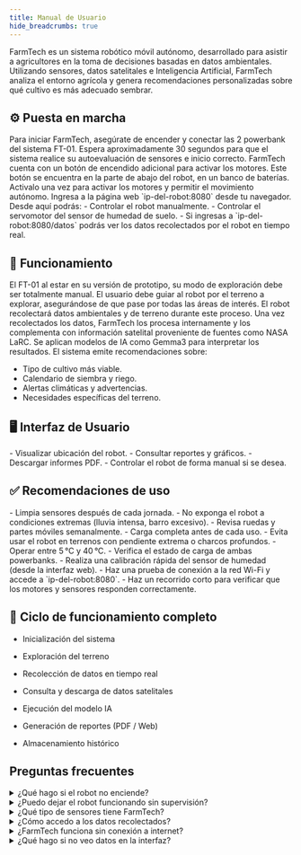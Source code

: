 ```yaml
---
title: Manual de Usuario
hide_breadcrumbs: true
---
```



FarmTech es un sistema robótico móvil autónomo, desarrollado para asistir a agricultores en la toma de decisiones basadas en datos ambientales. Utilizando sensores, datos satelitales e Inteligencia Artificial, FarmTech analiza el entorno agrícola y genera recomendaciones personalizadas sobre qué cultivo es más adecuado sembrar.

## ⚙️ Puesta en marcha

<Card title="1. Encendido del sistema" icon={Wrench}>
Para iniciar FarmTech, asegúrate de encender y conectar las 2 powerbank del sistema FT-01. Espera aproximadamente 30 segundos para que el sistema realice su autoevaluación de sensores e inicio correcto.
</Card>

<Card title="2. Encendido de motores" icon={Wrench}>
FarmTech cuenta con un botón de encendido adicional para activar los motores. Este botón se encuentra en la parte de abajo del robot, en un banco de baterías. Activalo una vez para activar los motores y permitir el movimiento autónomo.
</Card>

<Card title="3. Uso de motores y aplicaciones" icon={Wrench}>
Ingresa a la página web `ip-del-robot:8080` desde tu navegador. Desde aquí podrás:
- Controlar el robot manualmente.
- Controlar el servomotor del sensor de humedad de suelo.
- Si ingresas a `ip-del-robot:8080/datos` podrás ver los datos recolectados por el robot en tiempo real.
</Card>


## 🚜 Funcionamiento

<Card title="Modo de Exploración" icon={Activity}>
El FT-01 al estar en su versión de prototipo, su modo de exploración debe ser totalmente manual. El usuario debe guiar al robot por el terreno a explorar, asegurándose de que pase por todas las áreas de interés. El robot recolectará datos ambientales y de terreno durante este proceso.
</Card>

<Card title="Análisis de Datos" icon={Activity}>
Una vez recolectados los datos, FarmTech los procesa internamente y los complementa con información satelital proveniente de fuentes como NASA LaRC. Se aplican modelos de IA como Gemma3 para interpretar los resultados.
</Card>

<Card title="Generación de Reportes" icon={Activity}>
El sistema emite recomendaciones sobre:

- Tipo de cultivo más viable.
- Calendario de siembra y riego.
- Alertas climáticas y advertencias.
- Necesidades específicas del terreno.
</Card>


## 🖥️ Interfaz de Usuario

<Card title="Aplicación FarmTech" icon={Monitor}>
- Visualizar ubicación del robot.
- Consultar reportes y gráficos.
- Descargar informes PDF.
- Controlar el robot de forma manual si se desea.
</Card>


## ✅ Recomendaciones de uso

<Card title="Mantenimiento preventivo" icon={BookOpenCheck}>
- Limpia sensores después de cada jornada.
- No exponga el robot a condiciones extremas (lluvia intensa, barro excesivo).
- Revisa ruedas y partes móviles semanalmente.
- Carga completa antes de cada uso.
</Card>

<Card title="Condiciones óptimas de operación" icon={BookOpenCheck}>
- Evita usar el robot en terrenos con pendiente extrema o charcos profundos.
- Operar entre 5 °C y 40 °C.
</Card>
<Card title="Chequeo previo a la jornada" icon={BookOpenCheck}>
- Verifica el estado de carga de ambas powerbanks.
- Realiza una calibración rápida del sensor de humedad (desde la interfaz web).
- Haz una prueba de conexión a la red Wi-Fi y accede a `ip-del-robot:8080`.
- Haz un recorrido corto para verificar que los motores y sensores responden correctamente.
</Card>

## 🔄 Ciclo de funcionamiento completo

- Inicialización del sistema

- Exploración del terreno

- Recolección de datos en tiempo real

- Consulta y descarga de datos satelitales

- Ejecución del modelo IA

- Generación de reportes (PDF / Web)

- Almacenamiento histórico

## Preguntas frecuentes

<details>
<summary>¿Qué hago si el robot no enciende?</summary>

Verifica que ambas powerbank estén completamente cargadas y correctamente conectadas. Asegúrate también de presionar el botón de encendido de los motores ubicado en la parte inferior del robot.
</details>

<details>
<summary>¿Puedo dejar el robot funcionando sin supervisión?</summary>

No se recomienda. Dado que FarmTech aún está en versión prototipo, su modo de exploración es manual y requiere supervisión durante el desplazamiento.
</details>

<details>
<summary>¿Qué tipo de sensores tiene FarmTech?</summary>

FarmTech cuenta con sensores de humedad de suelo, temperatura, humedad ambiental, luminosidad, todos de la familia Adafruit, además de un módulo GPS para posicionamiento satelital.
</details>

<details>
<summary>¿Cómo accedo a los datos recolectados?</summary>

Desde cualquier navegador web conectado a la misma red del robot, visita `ip-del-robot:8080/datos` para ver los datos en tiempo real. También puedes descargar reportes en la sección de la interfaz principal.
</details>

<details>
<summary>¿FarmTech funciona sin conexión a internet?</summary>

Sí, el robot puede recolectar y analizar datos localmente. Sin embargo, para complementar con datos satelitales, necesita conexión a internet los primeros minutos de operación.
</details>

<details>
<summary>¿Qué hago si no veo datos en la interfaz?</summary>

Asegúrate de que el robot esté encendido correctamente, que los sensores pasaron la autoevaluación inicial y que estás accediendo desde un navegador compatible en la misma red local.
</details>
